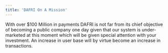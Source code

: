 ```yaml
---
title: 'DAFRI On A Mission'
---
```



With over $100 Million in payments DAFRI is not far from its chief objective of becoming a public company one day given that our system is under-marketed at this moment which will be given special attention with your investment. An increase in user base will by virtue become an increase in transactions.






